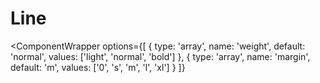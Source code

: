 
# Line

<ComponentWrapper
  options={[
    {
      type: 'array',
      name: 'weight',
      default: 'normal',
      values: ['light', 'normal', 'bold']
    },
    {
      type: 'array',
      name: 'margin',
      default: 'm',
      values: ['0', 's', 'm', 'l', 'xl']
    }
  ]}
>
  <Line />
</ComponentWrapper>
